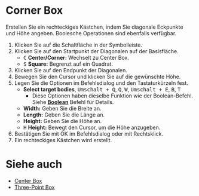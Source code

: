 
# Corner Box

<Reference shortcut='Umschalt + B' command='Corner Box' button='Toolbar' />

Erstellen Sie ein rechteckiges Kästchen, indem Sie diagonale Eckpunkte und Höhe angeben. Boolesche Operationen sind ebenfalls verfügbar.

1. Klicken Sie auf die Schaltfläche <ButtonIcon type="button-corner-box" /> in der Symbolleiste.
2. Klicken Sie auf den Startpunkt der Diagonalen auf der Basisfläche.
   - <kbd>C</kbd> **Center/Corner:** Wechselt zu Center Box.
   - <kbd>S</kbd> **Square:** Begrenzt auf ein Quadrat.
3. Klicken Sie auf den Endpunkt der Diagonalen.
4. Bewegen Sie den Cursor und klicken Sie auf die gewünschte Höhe.
5. Legen Sie die Optionen im Befehlsdialog und den Tastaturkürzeln fest.
   - **Select target bodies**, <kbd>Umschalt + Q</kbd>, <kbd>Q</kbd>, <kbd>W</kbd>, <kbd>Umschalt + E</kbd>, <kbd>B</kbd>, <kbd>T</kbd>
      - Diese Optionen haben dieselbe Funktion wie der Boolean-Befehl. Siehe [**Boolean**](../solid/boolean) Befehl für Details.
   - **Width:** Geben Sie die Breite an.
   - **Length:** Geben Sie die Länge an.
   - **Height:** Geben Sie die Höhe an.
   - <kbd>H</kbd> **Height:** Bewegt den Cursor, um die Höhe anzugeben.
6. Bestätigen Sie mit OK im Befehlsdialog oder mit Rechtsklick.
7. Ein rechteckiges Kästchen wird erstellt.

<VideoPlayer fileName="corner-box"/>

# Siehe auch
- [Center Box](./center-box)
- [Three-Point Box](./three-point-box)
